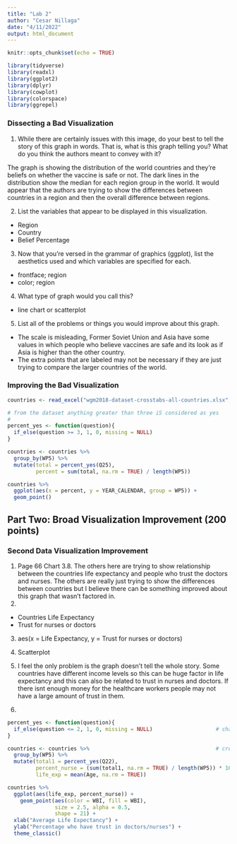 ---
title: "Lab 2"
author: "Cesar Nillaga"
date: "4/11/2022"
output: html_document
---

```{r setup, include=FALSE}
knitr::opts_chunk$set(echo = TRUE)
```


```{r, echo = FALSE, message=FALSE}
library(tidyverse)
library(readxl)
library(ggplot2)
library(dplyr)
library(cowplot)
library(colorspace)
library(ggrepel)
```


### Dissecting a Bad Visualization

1. While there are certainly issues with this image, do your best to tell the story of this graph in words. That is, what is this graph telling you? What do you think the authors meant to convey with it?

The graph is showing the distribution of the world countries and they're beliefs on whether the vaccine is safe or not. The dark lines in the distribution show the median for each region group in the world. It would appear that the authors are trying to show the differences between countries in a region and then the overall difference between regions. 

2. List the variables that appear to be displayed in this visualization.

+ Region
+ Country 
+ Belief Percentage 

3. Now that you're versed in the grammar of graphics (ggplot), list the aesthetics used and which variables are specified for each.

+ frontface; region 
+ color; region 

4. What type of graph would you call this?

+ line chart or scatterplot 

5. List all of the problems or things you would improve about this graph.  

+ The scale is misleading, Former Soviet Union and Asia have some values in which people who believe vaccines are safe and its look as if Asia is higher than the other country. 
+ The extra points that are labeled may not be necessary if they are just trying to compare the larger countries of the world. 


### Improving the Bad Visualization


```{r, echo = FALSE}
countries <- read_excel("wgm2018-dataset-crosstabs-all-countries.xlsx", sheet = "Full dataset")   # reading in dataset 
```


```{r, echo = FALSE}
# from the dataset anything greater than three iS considered as yes 
# 
percent_yes <- function(question){
  if_else(question >= 3, 1, 0, missing = NULL)         
}
```


```{r, echo=FALSE}
countries <- countries %>%
  group_by(WP5) %>%
  mutate(total = percent_yes(Q25),
         percent = sum(total, na.rm = TRUE) / length(WP5))              # creating percentage based on countries "beliefs" 
```


```{r, echo=FALSE}
countries %>%
  ggplot(aes(x = percent, y = YEAR_CALENDAR, group = WP5)) + 
  geom_point()
```



## Part Two: Broad Visualization Improvement (200 points)


### Second Data Visualization Improvement

1. Page 66 Chart 3.8. The others here are trying to show relationship between the countries life expectancy and people who trust the doctors and nurses. The others are really just trying to show the differences between countries but I believe there can be something improved about this graph that wasn't factored in. 
2. 
+ Countries Life Expectancy 
+ Trust for nurses or doctors

3. aes(x = Life Expectancy, y = Trust for nurses or doctors)

4. Scatterplot

5. I feel the only problem is the graph doesn't tell the whole story. Some countries have different income levels so this can be huge factor in life expectancy and this can also be related to trust in nurses and doctors. If there isnt enough money for the healthcare workers people may not have a large amount of trust in them. 

6. 

```{r, echo=FALSE}
percent_yes <- function(question){
  if_else(question <= 2, 1, 0, missing = NULL)                    # change values based on survey questions
}

countries <- countries %>%                                        # creating new variable based on nurses survey
  group_by(WP5) %>%
  mutate(total1 = percent_yes(Q22),
         percent_nurse = (sum(total1, na.rm = TRUE) / length(WP5)) * 100,
         life_exp = mean(Age, na.rm = TRUE))      
```




```{r, echo=FALSE}
countries %>%
  ggplot(aes(life_exp, percent_nurse)) +
    geom_point(aes(color = WBI, fill = WBI),
               size = 2.5, alpha = 0.5,
               shape = 21) +
  xlab("Average Life Expectancy") +
  ylab("Percentage who have trust in doctors/nurses") +
  theme_classic() 
```

